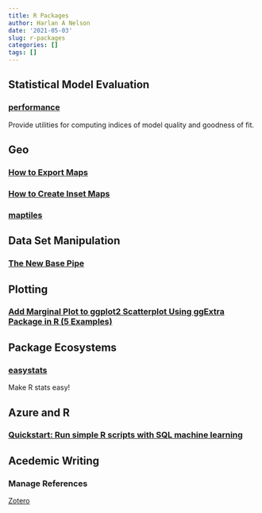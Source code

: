```yaml
---
title: R Packages
author: Harlan A Nelson
date: '2021-05-03'
slug: r-packages
categories: []
tags: []
---
```



## Statistical Model Evaluation

### [performance](https://github.com/easystats/performance)

Provide utilities for computing indices of model quality and goodness of fit.

## Geo

### [How to Export Maps](https://riatelab.github.io/mapsf/articles/web_only/how_to_export_maps.html)

### [How to Create Inset Maps](https://riatelab.github.io/mapsf/articles/web_only/how_to_create_inset_maps.html)

### [maptiles](https://github.com/riatelab/maptiles/) 

## Data Set Manipulation

### [The New Base Pipe](https://michaelbarrowman.co.uk/post/the-new-base-pipe/)

## Plotting

### [Add Marginal Plot to ggplot2 Scatterplot Using ggExtra Package in R (5 Examples)](https://statisticsglobe.com/ggplot2-graphic-with-marginal-plot-in-r)

## Package Ecosystems

### [easystats](https://github.com/easystats)

Make R stats easy!

## Azure and R

### [Quickstart: Run simple R scripts with SQL machine learning](https://docs.microsoft.com/en-us/sql/machine-learning/tutorials/quickstart-r-create-script?view=sql-server-ver15)


## Acedemic Writing

### Manage References

[Zotero](https://www.zotero.org/)
